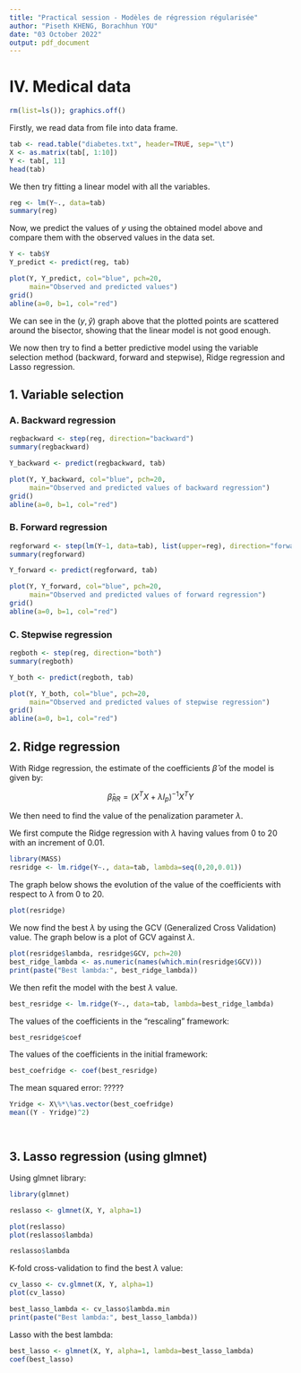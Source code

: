 ```yaml
---
title: "Practical session - Modèles de régression régularisée"
author: "Piseth KHENG, Borachhun YOU"
date: "03 October 2022"
output: pdf_document
---
```


# IV. Medical data

```r
rm(list=ls()); graphics.off()
```

Firstly, we read data from file into data frame.

```r
tab <- read.table("diabetes.txt", header=TRUE, sep="\t")
X <- as.matrix(tab[, 1:10])
Y <- tab[, 11]
head(tab)
```
We then try fitting a linear model with all the variables.

```r
reg <- lm(Y~., data=tab)
summary(reg)
```

Now, we predict the values of $y$ using the obtained model above and compare them with the observed values in the data set.

```r
Y <- tab$Y
Y_predict <- predict(reg, tab)

plot(Y, Y_predict, col="blue", pch=20, 
     main="Observed and predicted values")
grid()
abline(a=0, b=1, col="red")
```

We can see in the $(y,\hat{y})$ graph above that the plotted points are scattered around the bisector, showing that the linear model is not good enough.

We now then try to find a better predictive model using the variable selection method (backward, forward and stepwise), Ridge regression and Lasso regression.

## 1. Variable selection

### A. Backward regression

```r
regbackward <- step(reg, direction="backward")
summary(regbackward)
```

```r
Y_backward <- predict(regbackward, tab)

plot(Y, Y_backward, col="blue", pch=20, 
     main="Observed and predicted values of backward regression")
grid()
abline(a=0, b=1, col="red")
```

### B. Forward regression

```r
regforward <- step(lm(Y~1, data=tab), list(upper=reg), direction="forward")
summary(regforward)
```

```r
Y_forward <- predict(regforward, tab)

plot(Y, Y_forward, col="blue", pch=20, 
     main="Observed and predicted values of forward regression")
grid()
abline(a=0, b=1, col="red")
```

### C. Stepwise regression

```r
regboth <- step(reg, direction="both")
summary(regboth)
```

```r
Y_both <- predict(regboth, tab)

plot(Y, Y_both, col="blue", pch=20, 
     main="Observed and predicted values of stepwise regression")
grid()
abline(a=0, b=1, col="red")
```

## 2. Ridge regression

With Ridge regression, the estimate of the coefficients $\hat{\beta}$ of the model is given by:

$$\hat{\beta}_{RR} = (X^T X + \lambda I_p)^{-1} X^T Y$$

We then need to find the value of the penalization parameter $\lambda$.

We first compute the Ridge regression with $\lambda$ having values from 0 to 20 with an increment of 0.01.

```r
library(MASS)
resridge <- lm.ridge(Y~., data=tab, lambda=seq(0,20,0.01))
```

The graph below shows the evolution of the value of the coefficients with respect to $\lambda$ from 0 to 20.

```r
plot(resridge)
```

We now find the best $\lambda$ by using the GCV (Generalized Cross Validation) value. The graph below is a plot of GCV against $\lambda$.

```r
plot(resridge$lambda, resridge$GCV, pch=20)
best_ridge_lambda <- as.numeric(names(which.min(resridge$GCV)))
print(paste("Best lambda:", best_ridge_lambda))
```

We then refit the model with the best $\lambda$ value.

```r
best_resridge <- lm.ridge(Y~., data=tab, lambda=best_ridge_lambda)
```

The values of the coefficients in the "rescaling" framework:

```r
best_resridge$coef
```

The values of the coefficients in the initial framework:

```r
best_coefridge <- coef(best_resridge)
```

The mean squared error: ?????

```r
Yridge <- X\%*\%as.vector(best_coefridge)
mean((Y - Yridge)^2)
```

```r
```

```r
```

## 3. Lasso regression (using glmnet)

Using glmnet library:

```r
library(glmnet)

reslasso <- glmnet(X, Y, alpha=1)

plot(reslasso)
plot(reslasso$lambda)

reslasso$lambda
```

K-fold cross-validation to find the best $\lambda$ value:

```r
cv_lasso <- cv.glmnet(X, Y, alpha=1)
plot(cv_lasso)

best_lasso_lambda <- cv_lasso$lambda.min
print(paste("Best lambda:", best_lasso_lambda))
```

Lasso with the best lambda:

```r
best_lasso <- glmnet(X, Y, alpha=1, lambda=best_lasso_lambda)
coef(best_lasso)
```
